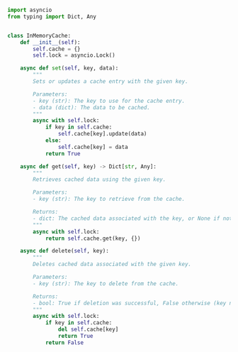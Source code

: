 ```python showLineNumbers title="cache.py"

import asyncio
from typing import Dict, Any


class InMemoryCache:
    def __init__(self):
        self.cache = {}
        self.lock = asyncio.Lock()

    async def set(self, key, data):
        """
        Sets or updates a cache entry with the given key.

        Parameters:
        - key (str): The key to use for the cache entry.
        - data (dict): The data to be cached.
        """
        async with self.lock:
            if key in self.cache:
                self.cache[key].update(data)
            else:
                self.cache[key] = data
            return True

    async def get(self, key) -> Dict[str, Any]:
        """
        Retrieves cached data using the given key.

        Parameters:
        - key (str): The key to retrieve from the cache.

        Returns:
        - dict: The cached data associated with the key, or None if not found.
        """
        async with self.lock:
            return self.cache.get(key, {})

    async def delete(self, key):
        """
        Deletes cached data associated with the given key.

        Parameters:
        - key (str): The key to delete from the cache.

        Returns:
        - bool: True if deletion was successful, False otherwise (key not found).
        """
        async with self.lock:
            if key in self.cache:
                del self.cache[key]
                return True
            return False

```